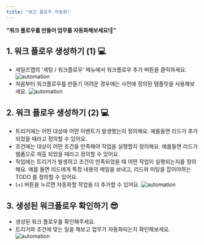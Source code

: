 ```yaml
---
title: "워크 플로우 자동화"
---
```


**"워크 플로우를 만들어 업무를 자동화해보세요!🤖"**

## 1. 워크 플로우 생성하기 (1) 💻
- 세일즈맵의 '세팅 / 워크플로우' 메뉴에서 워크플로우 추가 버튼을 클릭하세요.
![automation](/images/feature/automation/feature:automation_1.png)
- 처음부터 워크플로우를 만들기 어려운 경우에는 사전에 정의된 템플릿을 사용해보세요.
![automation](/images/feature/automation/feature:automation_2.png)

## 2. 워크 플로우 생성하기 (2) 💻
- 트리거에는 어떤 대상에 어떤 이벤트가 발생했는지 정의해요. 예를들면 리드가 추가되었을 때라고 정의할 수 있어요.
- 조건에는 대상이 어떤 조건을 만족해야 작업을 실행할지 정의해요. 예를들면 리드가 웹폼으로 제출 되었을 때라고 정의할 수 있어요.
- 작업에는 트리거가 발생하고 조건이 만족되었을 때 어떤 작업이 실행되는지를 정의해요. 예를 들면 리드에게 특정 내용의 메일을 보내고, 리드와 미팅을 잡아야하는 TODO 를 정의할 수 있어요.
- (+) 버튼을 누르면 자동화할 작업을 더 추가할 수 있어요.
![automation](/images/feature/automation/feature:automation_3.png)

## 3. 생성된 워크플로우 확인하기 😎
- 생성된 워크 플로우를 확인해주세요.
- 트리거와 조건에 맞는 일을 해보고 업무가 자동화되는지 확인해보세요.
![automation](/images/feature/automation/feature:automation_4.png)